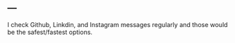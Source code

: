 ---
---

<link rel="stylesheet" href="styles.css" type="text/css">

I check Github, Linkdin, and Instagram messages regularly and those would be the safest/fastest options. 
